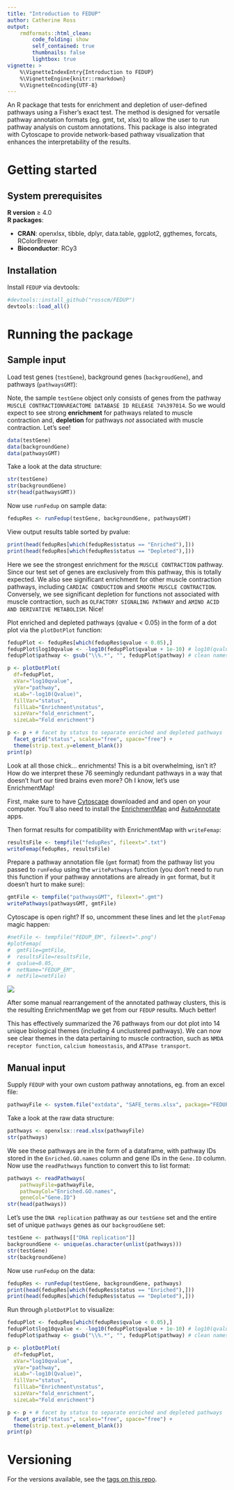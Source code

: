 ```yaml
---
title: "Introduction to FEDUP"
author: Catherine Ross
output:
    rmdformats::html_clean:
        code_folding: show
        self_contained: true
        thumbnails: false
        lightbox: true
vignette: >
    %\VignetteIndexEntry{Introduction to FEDUP}
    %\VignetteEngine{knitr::rmarkdown}
    %\VignetteEncoding{UTF-8}
---
```


An R package that tests for enrichment and depletion of user-defined
pathways using a Fisher's exact test. The method is designed for versatile
pathway annotation formats (eg. gmt, txt, xlsx) to allow the user to run
pathway analysis on custom annotations. This package is also
integrated with Cytoscape to provide network-based pathway visualization
that enhances the interpretability of the results.

# Getting started
## System prerequisites

**R version** ≥ 4.0  
**R packages**:

* **CRAN**: openxlsx, tibble, dplyr, data.table, ggplot2, ggthemes, forcats,
            RColorBrewer  
* **Bioconductor**: RCy3

## Installation

Install `FEDUP` via devtools:

```r
#devtools::install_github("rosscm/FEDUP")
devtools::load_all()
```

# Running the package
## Sample input

Load test genes (`testGene`), background genes (`backgroudGene`), and
pathways (`pathwaysGMT`):

Note, the sample `testGene` object only consists of genes from the pathway
`MUSCLE CONTRACTION%REACTOME DATABASE ID RELEASE 74%397014`. So we would expect
to see strong **enrichment** for pathways related to muscle contraction and,
**depletion** for pathways *not* associated with muscle contraction. Let's see!

```r
data(testGene)
data(backgroundGene)
data(pathwaysGMT)
```

Take a look at the data structure:

```r
str(testGene)
str(backgroundGene)
str(head(pathwaysGMT))
```

Now use `runFedup` on sample data:

```r
fedupRes <- runFedup(testGene, backgroundGene, pathwaysGMT)
```

View output results table sorted by pvalue:

```r
print(head(fedupRes[which(fedupRes$status == "Enriched"),]))
print(head(fedupRes[which(fedupRes$status == "Depleted"),]))
```

Here we see the strongest enrichment for the `MUSCLE CONTRACTION` pathway.
Since our test set of genes are exclusively from this pathway, this is totally
expected. We also see significant enrichment for other muscle contraction
pathways, including `CARDIAC CONDUCTION` and `SMOOTH MUSCLE CONTRACTION`.
Conversely, we see significant depletion for functions not associated with
muscle contraction, such as `OLFACTORY SIGNALING PATHWAY` and
`AMINO ACID AND DERIVATIVE METABOLISM`. Nice!

Plot enriched and depleted pathways (qvalue < 0.05) in the form of a dot plot
via the `plotDotPlot` function:

```r
fedupPlot <- fedupRes[which(fedupRes$qvalue < 0.05),]
fedupPlot$log10qvalue <- -log10(fedupPlot$qvalue + 1e-10) # log10(qvalue)
fedupPlot$pathway <- gsub("\\%.*", "", fedupPlot$pathway) # clean names

p <- plotDotPlot(
  df=fedupPlot,
  xVar="log10qvalue",
  yVar="pathway",
  xLab="-log10(Qvalue)",
  fillVar="status",
  fillLab="Enrichment\nstatus",
  sizeVar="fold_enrichment",
  sizeLab="Fold enrichment")

p <- p + # facet by status to separate enriched and depleted pathways
  facet_grid("status", scales="free", space="free") +
  theme(strip.text.y=element_blank())
print(p)
```

Look at all those chick... enrichments! This is a bit overwhelming, isn't it?
How do we interpret these 76 seemingly redundant pathways in a way that doesn't
hurt our tired brains even more? Oh I know, let's use EnrichmentMap!

First, make sure to have [Cytoscape](https://cytoscape.org/download.html)
downloaded and and open on your computer. You'll also need to install the
[EnrichmentMap](http://apps.cytoscape.org/apps/enrichmentmap) and
[AutoAnnotate](http://apps.cytoscape.org/apps/autoannotate) apps.

Then format results for compatibility with EnrichmentMap with `writeFemap`:

```r
resultsFile <- tempfile("fedupRes", fileext=".txt")
writeFemap(fedupRes, resultsFile)
```

Prepare a pathway annotation file (`gmt` format) from the pathway list you
passed to `runFedup` using the `writePathways` function (you don't need to run
this function if your pathway annotations are already in `gmt` format, but it
doesn't hurt to make sure):

```r
gmtFile <- tempfile("pathwaysGMT", fileext=".gmt")
writePathways(pathwaysGMT, gmtFile)
```

Cytoscape is open right? If so, uncomment these lines and let the `plotFemap`
magic happen:

```r
#netFile <- tempfile("FEDUP_EM", fileext=".png")
#plotFemap(
#  gmtFile=gmtFile,
#  resultsFile=resultsFile,
#  qvalue=0.05,
#  netName="FEDUP_EM",
#  netFile=netFile)
```

![](figures/FEDUP_EM-1.png)

After some manual rearrangement of the annotated pathway clusters, this is the
resulting EnrichmentMap we get from our `FEDUP` results. Much better!

This has effectively summarized the 76 pathways from our dot plot into 14 unique
biological themes (including 4 unclustered pathways). We can now see clear
themes in the data pertaining to muscle contraction, such as `NMDA receptor
function`, `calcium homeostasis`, and `ATPase transport`.


## Manual input

Supply `FEDUP` with your own custom pathway annotations, eg. from an excel file:

```r
pathwayFile <- system.file("extdata", "SAFE_terms.xlsx", package="FEDUP")
```

Take a look at the raw data structure:

```r
pathways <- openxlsx::read.xlsx(pathwayFile)
str(pathways)
```

We see these pathways are in the form of a dataframe, with pathway IDs
stored in the `Enriched.GO.names` column and gene IDs in the `Gene.ID` column.
Now use the `readPathways` function to convert this to list format:

```r
pathways <- readPathways(
    pathwayFile=pathwayFile,
    pathwayCol="Enriched.GO.names",
    geneCol="Gene.ID")
str(head(pathways))
```

Let's use the `DNA replication` pathway as our `testGene` set and the entire
set of unique `pathways` genes as our `backgroudGene` set:

```r
testGene <- pathways[["DNA replication"]]
backgroundGene <- unique(as.character(unlist(pathways)))
str(testGene)
str(backgroundGene)
```

Now use `runFedup` on the data:

```r
fedupRes <- runFedup(testGene, backgroundGene, pathways)
print(head(fedupRes[which(fedupRes$status == "Enriched"),]))
print(head(fedupRes[which(fedupRes$status == "Depleted"),]))
```

Run through `plotDotPlot` to visualize:

```r
fedupPlot <- fedupRes[which(fedupRes$qvalue < 0.05),]
fedupPlot$log10qvalue <- -log10(fedupPlot$qvalue + 1e-10) # log10(qvalue)
fedupPlot$pathway <- gsub("\\%.*", "", fedupPlot$pathway) # clean names

p <- plotDotPlot(
  df=fedupPlot,
  xVar="log10qvalue",
  yVar="pathway",
  xLab="-log10(Qvalue)",
  fillVar="status",
  fillLab="Enrichment\nstatus",
  sizeVar="fold_enrichment",
  sizeLab="Fold enrichment")

p <- p + # facet by status to separate enriched and depleted pathways
  facet_grid("status", scales="free", space="free") +
  theme(strip.text.y=element_blank())
print(p)
```

# Versioning

For the versions available, see the
[tags on this repo](https://github.com/rosscm/FEDUP/tags).
